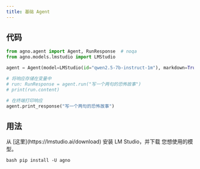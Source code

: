 ```yaml
---
title: 基础 Agent
---
```


## 代码

```python cookbook/models/lmstudio/basic.py
from agno.agent import Agent, RunResponse  # noqa
from agno.models.lmstudio import LMStudio

agent = Agent(model=LMStudio(id="qwen2.5-7b-instruct-1m"), markdown=True)

# 将响应存储在变量中
# run: RunResponse = agent.run("写一个两句的恐怖故事")
# print(run.content)

# 在终端打印响应
agent.print_response("写一个两句的恐怖故事")
```

## 用法

<Steps>
  <Snippet file="create-venv-step.mdx" />

<Step title="安装 LM Studio">
  从 [这里](https://lmstudio.ai/download) 安装 LM Studio，并下载
  您想使用的模型。
</Step>

<Step title="安装库">```bash pip install -U agno ```</Step>

  <Step title="运行 Agent">
    <CodeGroup>
      <Snippet file="cookbook/models/lmstudio/basic.py" />
    </CodeGroup>
  </Step>

</Steps>